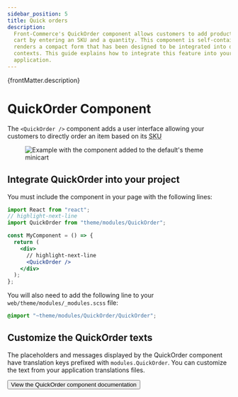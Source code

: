 ```yaml
---
sidebar_position: 5
title: Quick orders
description:
  Front-Commerce's QuickOrder component allows customers to add products to the
  cart by entering an SKU and a quantity. This component is self-contained and
  renders a compact form that has been designed to be integrated into different
  contexts. This guide explains how to integrate this feature into your
  application.
---
```



<SinceVersion tag="2.11" />

<p>{frontMatter.description}</p>

# QuickOrder Component

The `<QuickOrder />` component adds a user interface allowing your customers to
directly order an item based on its <abbr title="Stock Keeping Unit">SKU</abbr>

<Figure>

![Example with the component added to the default's theme minicart](./assets/Quickorder-sample.png)

</Figure>

## Integrate QuickOrder into your project

You must include the component in your page with the following lines:

```jsx
import React from "react";
// highlight-next-line
import QuickOrder from "theme/modules/QuickOrder";

const MyComponent = () => {
  return (
    <div>
      // highlight-next-line
      <QuickOrder />
    </div>
  );
};
```

You will also need to add the following line to your
`web/theme/modules/_modules.scss` file:

```scss
@import "~theme/modules/QuickOrder/QuickOrder";
```

## Customize the QuickOrder texts

The placeholders and messages displayed by the QuickOrder component have
translation keys prefixed with `modules.QuickOrder`. You can customize the text
from your application translations files.

<div className="text-center pt-4">
  <Link to="/docs/2.x/advanced/theme/translations">
    <Button theme="primary" size="large">
      View the QuickOrder component documentation
    </Button>
  </Link>
</div>
